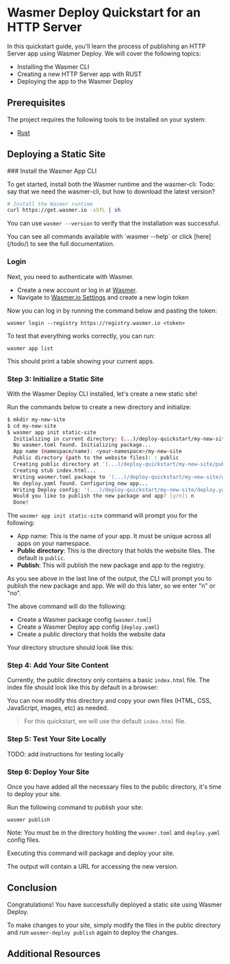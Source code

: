 
# Wasmer Deploy Quickstart for an HTTP Server

In this quickstart guide, you'll learn the process of publishing an HTTP Server app using Wasmer Deploy.
We will cover the following topics:

- Installing the Wasmer CLI
- Creating a new HTTP Server app with RUST
- Deploying the app to the Wasmer Deploy

## Prerequisites

The project requires the following tools to be installed on your system:

- [Rust](https://www.rust-lang.org/tools/install)

## Deploying a Static Site

<Steps>
### Install the Wasmer App CLI

To get started, install both the Wasmer runtime and the wasmer-cli:
Todo: say that we need the wasmer-cli, but how to download the latest version?

```bash copy
# Install the Wasmer runtime
curl https://get.wasmer.io -sSfL | sh
```

You can use `wasmer --version` to verify that the installation was successful.

<Callout type="info" emoji="ℹ️">
  You can see all commands available with `wasmer --help` or click
  [here](/todo/) to see the full documentation.
</Callout>

### Login

Next, you need to authenticate with Wasmer.

- Create a new account or log in at [Wasmer](https://wasmer.io).
- Navigate to [Wasmer.io Settings](https://wasmer.io/settings) and create a new login token

Now you can log in by running the command below and pasting the token:

```shell copy
wasmer login --registry https://registry.wasmer.io <token>
```

To test that everything works correctly, you can run:

```shell copy
wasmer app list
```

This should print a table showing your current apps.

### Step 3: Initialize a Static Site

With the Wasmer Deploy CLI installed, let's create a new static site!

Run the commands below to create a new directory and initialize:

```bash
$ mkdir my-new-site
$ cd my-new-site
$ wasmer app init static-site
  Initializing in current directory: (...)/deploy-quickstart/my-new-site
  No wasmer.toml found. Initializing package...
  App name (namespace/name): <your-namespace>/my-new-site
  Public directory (path to the website files): : public
  Creating public directory at '(...)/deploy-quickstart/my-new-site/public'...
  Creating stub index.html...
  Writing wasmer.toml package to '(...)/deploy-quickstart/my-new-site/wasmer.toml'
  No deploy.yaml found. Configuring new app...
  Writing Deploy config: '(...)/deploy-quickstart/my-new-site/deploy.yaml'
  Would you like to publish the new package and app? [y/n]: n
  Done!
```

The `wasmer app init static-site` command will prompt you for the following:

- App name: This is the name of your app. It must be unique across all apps on your namespace.
- **Public directory**: This is the directory that holds the website files. The default is `public`.
- **Publish**: This will publish the new package and app to the registry.

<Callout type="default" emoji="⚙️">
  As you see above in the last line of the output, the CLI will prompt you to
  publish the new package and app. We will do this later, so we enter "n" or
  "no".
</Callout>

The above command will do the following:

- Create a Wasmer package config (`wasmer.toml`)
- Create a Wasmer Deploy app config (`deploy.yaml`)
- Create a public directory that holds the website data

Your directory structure should look like this:

<FileTree>
  <FileTree.Folder name="my-new-site" defaultOpen>
    <FileTree.Folder name="public" defaultOpen>
      <FileTree.File name="index.html" />
    </FileTree.Folder>
    <FileTree.File name="deploy.yaml" />
    <FileTree.File name="wasmer.toml" />
  </FileTree.Folder>
</FileTree>

### Step 4: Add Your Site Content

Currently, the public directory only contains a basic `index.html` file.
The index file should look like this by default in a browser:

<StaticSite />

You can now modify this directory and copy your own files (HTML, CSS, JavaScript, images, etc)
as needed.

> For this quickstart, we will use the default `index.html` file.

### Step 5: Test Your Site Locally

TODO: add instructions for testing locally

### Step 6: Deploy Your Site

Once you have added all the necessary files to the public directory, it's time to deploy your site.

Run the following command to publish your site:

```shell copy
wasmer publish
```

Note: You must be in the directory holding the `wasmer.toml` and `deploy.yaml` config files.

Executing this command will package and deploy your site.

The output will contain a URL for accessing the new version.

</Steps>

## Conclusion

Congratulations! You have successfully deployed a static site using Wasmer Deploy.

To make changes to your site, simply modify the files in the public directory and run `wasmer-deploy publish` again to deploy the changes.

## Additional Resources
